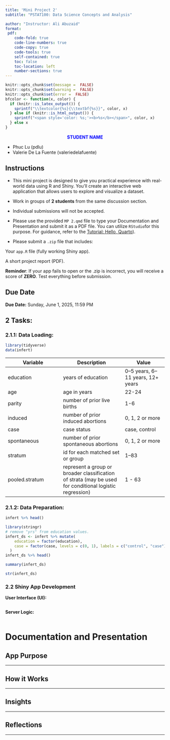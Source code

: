 ```yaml
---
title: 'Mini Project 2'
subtitle: "PSTAT100: Data Science Concepts and Analysis" 

author: "Instructor: Ali Abuzaid"
format: 
 pdf:
    code-fold: true
    code-line-numbers: true
    code-copy: true
    code-tools: true
    self-contained: true
    toc: false
    toc-location: left
    number-sections: true
---
```


```r
knitr::opts_chunk$set(message =  FALSE)
knitr::opts_chunk$set(warning =  FALSE)
knitr::opts_chunk$set(error =  FALSE)
bfcolor <- function(x, color) {
  if (knitr::is_latex_output()) {
    sprintf("\\textcolor{%s}{\\textbf{%s}}", color, x)
  } else if (knitr::is_html_output()) {
    sprintf("<span style='color: %s;'><b>%s</b></span>", color, x)
  } else x
}
```

:::: callout
::: {style="text-align: center"}
[**STUDENT NAME**]{style="color: blue;"}
:::

-   Phuc Lu (pdlu)
-   Valerie De La Fuente (valeriedelafuente)
::::

::: callout-tip
# Instructions

-   This mini project is designed to give you practical experience with real-world data using R and Shiny. You’ll create an interactive web application that allows users to explore and visualize a dataset.

-   Work in groups of **2 students** from the same discussion section.

-   Individual submissions will not be accepted.

-   Please use the provided `MP 2.qmd` file to type your Documentation and Presentation and submit it as a PDF file. You can utilize `RStudio`for this purpose. For guidance, refer to the [Tutorial: Hello, Quarto](https://quarto.org/docs/get-started/hello/rstudio.html)).

-   Please submit a `.zip` file that includes:

Your `app.R` file (fully working Shiny app).

A short project report (PDF).

**Reminder**: If your app fails to open or the .zip is incorrect, you will receive a score of **ZERO**. Test everything before submission.
:::

::: callout-caution
# Due Date

**Due Date:** Sunday, June 1, 2025, 11:59 PM
:::

## 2 Tasks:

### 2.1.1: Data Loading:

```r
library(tidyverse)
data(infert)
```

| **Variable** | **Description** | **Value** |
|-------------------------|----------------------------|-------------------|
| education | years of education | 0–5 years, 6–11 years, 12+ years |
| age | age in years | 22-24 |
| parity | number of prior live births | 1-6 |
| induced | number of prior induced abortions | 0, 1, 2 or more |
| case | case status | case, control |
| spontaneous | number of prior spontaneous abortions | 0, 1, 2 or more |
| stratum | id for each matched set or group | 1–83 |
| pooled.stratum | represent a group or broader classification of strata (may be used for conditional logistic regression) | 1 - 63 |

### 2.1.2: Data Preparation:

```r
infert %>% head()
```

```r
library(stringr)
# remove "yrs" from education values.
infert_ds <- infert %>% mutate(
    education = factor(education),
    case = factor(case, levels = c(0, 1), labels = c("control", "case"))
  )
infert_ds %>% head()
```

```r
summary(infert_ds)
```

```r
str(infert_ds)
```

### 2.2 Shiny App Development

**User Interface (UI):**

```r

```

**Server Logic:**

```r

```

# Documentation and Presentation

## App Purpose

------------------------------------------------------------------------

## How it Works

------------------------------------------------------------------------

## Insights

------------------------------------------------------------------------

## Reflections

------------------------------------------------------------------------
